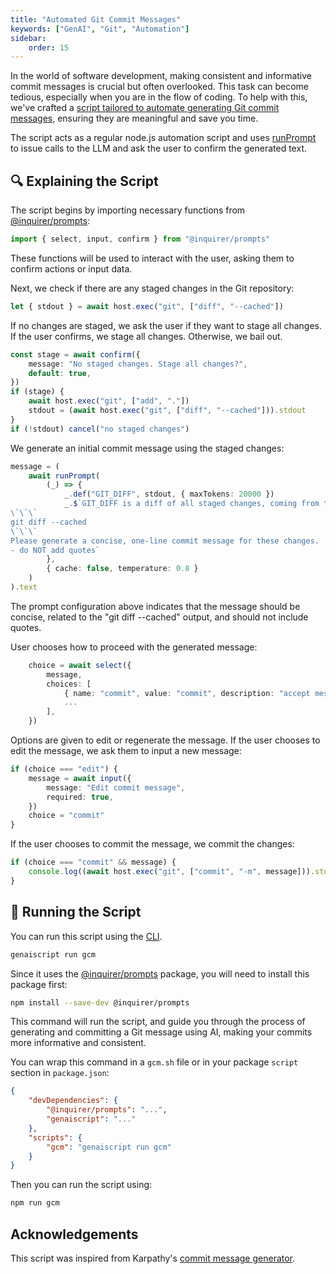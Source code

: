 ```yaml
---
title: "Automated Git Commit Messages"
keywords: ["GenAI", "Git", "Automation"]
sidebar:
    order: 15
---
```


In the world of software development, making consistent and informative commit messages is crucial but often overlooked.
This task can become tedious, especially when you are in the flow of coding.
To help with this, we've crafted a [script tailored to automate generating Git commit messages](<](https://github.com/microsoft/genaiscript/blob/main/genaisrc/gcm.genai.mts)>),
ensuring they are meaningful and save you time.

The script acts as a regular node.js automation script and uses [runPrompt](/genaiscript/reference/scripts/inner-prompts)
to issue calls to the LLM and ask the user to confirm the generated text.

## 🔍 **Explaining the Script**

The script begins by importing necessary functions from [@inquirer/prompts](https://www.npmjs.com/package/@inquirer/prompts):

```ts
import { select, input, confirm } from "@inquirer/prompts"
```

These functions will be used to interact with the user, asking them to confirm actions or input data.

Next, we check if there are any staged changes in the Git repository:

```ts
let { stdout } = await host.exec("git", ["diff", "--cached"])
```

If no changes are staged, we ask the user if they want to stage all changes. If the user confirms, we stage all changes. Otherwise, we bail out.

```ts
const stage = await confirm({
    message: "No staged changes. Stage all changes?",
    default: true,
})
if (stage) {
    await host.exec("git", ["add", "."])
    stdout = (await host.exec("git", ["diff", "--cached"])).stdout
}
if (!stdout) cancel("no staged changes")
```

We generate an initial commit message using the staged changes:

```ts
message = (
    await runPrompt(
        (_) => {
            _.def("GIT_DIFF", stdout, { maxTokens: 20000 })
            _.$`GIT_DIFF is a diff of all staged changes, coming from the command:
\`\`\`
git diff --cached
\`\`\`
Please generate a concise, one-line commit message for these changes.
- do NOT add quotes`
        },
        { cache: false, temperature: 0.8 }
    )
).text
```

The prompt configuration above indicates that the message should be concise,
related to the "git diff --cached" output, and should not include quotes.

User chooses how to proceed with the generated message:

```ts
    choice = await select({
        message,
        choices: [
            { name: "commit", value: "commit", description: "accept message and commit" },
            ...
        ],
    })
```

Options are given to edit or regenerate the message. If the user chooses to edit the message, we ask them to input a new message:

```ts
if (choice === "edit") {
    message = await input({
        message: "Edit commit message",
        required: true,
    })
    choice = "commit"
}
```

If the user chooses to commit the message, we commit the changes:

```ts
if (choice === "commit" && message) {
    console.log((await host.exec("git", ["commit", "-m", message])).stdout)
}
```

## 🚀 **Running the Script**

You can run this script using the [CLI](/genaiscript/reference/cli).

```bash
genaiscript run gcm
```

Since it uses the [@inquirer/prompts](https://www.npmjs.com/package/@inquirer/prompts) package, you will need to install this package first:

```bash
npm install --save-dev @inquirer/prompts
```

This command will run the script, and guide you through the process of generating and committing a Git message using AI, making your commits more informative and consistent.

You can wrap this command in a `gcm.sh` file or in your package `script` section in `package.json`:

```json '"gcm": "genaiscript run gcm"'
{
    "devDependencies": {
        "@inquirer/prompts": "...",
        "genaiscript": "..."
    },
    "scripts": {
        "gcm": "genaiscript run gcm"
    }
}
```

Then you can run the script using:

```bash
npm run gcm
```

## Acknowledgements

This script was inspired from Karpathy's [commit message generator](https://gist.github.com/karpathy/1dd0294ef9567971c1e4348a90d69285).
